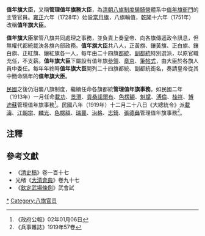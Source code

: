 {{Expand|time=2013-02-15T03:12:11+00:00 }}
'''值年旗大臣'''，又稱'''管理值年旗務大臣'''，為[[清朝|清朝]][[八旗制度|八旗制度]][[驍騎營|驍騎營]]體系中[[值年旗衙門|值年旗衙門]]的主管官員。[[雍正|雍正]]六年（1728年）始設[[當月旗|當月旗]]，八旗輪值，[[乾隆|乾隆]]十六年（1751年）改稱'''值年旗大臣'''。

'''值年旗大臣'''掌管八旗共同處理之事務，並負責上奏皇帝、向各旗傳遞政令訊息，但無權代都統裁決各旗內部政務。'''值年旗大臣'''共八人，正黃旗、鑲黃旗、正白旗、鑲白旗、正紅旗、鑲紅旗各一人，每年由二十四旗[[都統|都統]]、[[副都統|副都統]]特別選派，以原官職充任，不支薪。'''值年旗大臣'''下屬設有值年旗[[參領|參領]]、[[章京|章京]]、[[筆帖式|筆帖式]]，由大臣於各旗人員中委任。每年年終時'''值年旗大臣'''開列二十四旗都統、副都統銜名，奏請皇帝從其中簡命隔年的'''值年旗大臣'''。

[[民國紀年|民國]]之後仍沿襲八旗制度，繼續任命各旗都統'''管理值年旗事務'''，如民國二年（1913年）一月任命[[載功|載功]]、[[景灃|景灃]]、[[貢桑諾爾布|貢桑諾爾布]]、[[色楞額|色楞額]]、[[魁斌|魁斌]]、[[溥倫|溥倫]]、[[桂祥|桂祥]]、[[博迪蘇_(民國參議員)|博迪蘇]]管理值年旗事務<ref>《政府公報》02年01月06日</ref>。民國八年（1919年）十二月二十八日《大總統令》派[[載濤|載濤]]、[[江朝宗|江朝宗]]、[[麟光|麟光]]、[[色楞額|色楞額]]、[[瑞豐|瑞豐]]、[[治格|治格]]、[[志錡|志錡]]、[[張德彝|張德彝]]管理值年旗事務<ref>《兵事雜誌》1919年57卷</ref>。

==注釋==
{{reflist}}
==參考文獻==
*《[[清史稿|清史稿]]》卷一百十七
*光绪《[[大清會典|大清會典]]》卷九十七
*《[[欽定武場條例|欽定武場條例]]》武會試

[[Category:值年旗大臣|*]]
[[Category:八旗官员|Category:八旗官员]]
